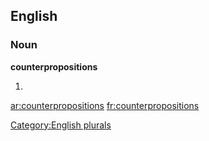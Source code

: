 
==English==

===Noun===
'''counterpropositions'''

# {{plural of|[[counterproposition]]}}

[[Category:English plurals]]

[[ar:counterpropositions]]
[[fr:counterpropositions]]